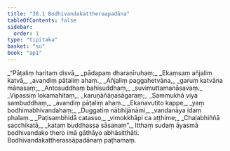 ```yaml
---
title: "38.1 Bodhivandakattheraapadāna"
tableOfContents: false
sidebar:
  order: 1
type: "tipitaka"
basket: "su"
book: "ap1"
---
```



<DynamicBreadcrumb />

<Division number="1" book="ap1">

<Paragraph number="4096" type="verses" book="ap1">
_“Pāṭaliṃ haritaṃ disvā,_  
_pādapaṃ dharaṇīruhaṃ;_  
_Ekaṃsaṃ añjaliṃ katvā,_  
_avandiṃ pāṭaliṃ ahaṃ._  

</Paragraph>

</Division>
<Division number="2" book="ap1">

<Paragraph number="4097" type="verses" book="ap1">
_Añjaliṃ paggahetvāna,_  
_garuṃ katvāna mānasaṃ;_  
_Antosuddhaṃ bahisuddhaṃ,_  
_suvimuttamanāsavaṃ._  

</Paragraph>

</Division>
<Division number="3" book="ap1">

<Paragraph number="4098" type="verses" book="ap1">
_Vipassiṃ lokamahitaṃ,_  
_karuṇāñāṇasāgaraṃ;_  
_Sammukhā viya sambuddhaṃ,_  
_avandiṃ pāṭaliṃ ahaṃ._  

</Paragraph>

</Division>
<Division number="4" book="ap1">

<Paragraph number="4099" type="verses" book="ap1">
_Ekanavutito kappe,_  
_yaṃ bodhimabhivandahaṃ;_  
_Duggatiṃ nābhijānāmi,_  
_vandanāya idaṃ phalaṃ._  

</Paragraph>

</Division>
<Division number="5" book="ap1">

<Paragraph number="4100" type="verses" book="ap1">
_Paṭisambhidā catasso,_  
_vimokkhāpi ca aṭṭhime;_  
_Chaḷabhiññā sacchikatā,_  
_kataṃ buddhassa sāsanaṃ”._  

</Paragraph>

<Paragraph number="4101" book="ap1">
Itthaṃ sudaṃ āyasmā bodhivandako thero imā gāthāyo abhāsitthāti.

</Paragraph>
</Division>

<Paragraph number="4102" type="center" book="ap1">
Bodhivandakattherassāpadānaṃ paṭhamaṃ.
</Paragraph>